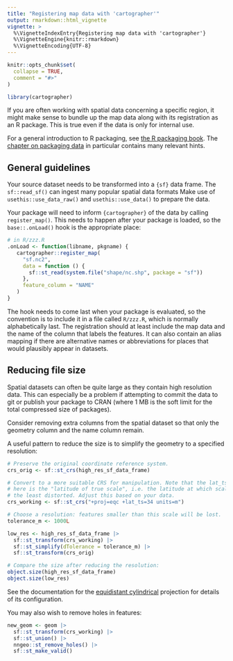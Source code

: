 ```yaml
---
title: "Registering map data with 'cartographer'"
output: rmarkdown::html_vignette
vignette: >
  %\VignetteIndexEntry{Registering map data with 'cartographer'}
  %\VignetteEngine{knitr::rmarkdown}
  %\VignetteEncoding{UTF-8}
---
```


```r
knitr::opts_chunk$set(
  collapse = TRUE,
  comment = "#>"
)
```

```r
library(cartographer)
```


If you are often working with spatial data concerning a specific region, it might
make sense to bundle up the map data along with its registration as an R package.
This is true even if the data is only for internal use.

For a general introduction to R packaging, see [the R packaging book](https://r-pkgs.org/).
The [chapter on packaging data](https://r-pkgs.org/data.html) in particular contains many
relevant hints.


## General guidelines
Your source dataset needs to be transformed into a `{sf}` data frame. The `sf::read_sf()`
can ingest many popular spatial data formats
Make use of `usethis::use_data_raw()` and `usethis::use_data()` to prepare the data.

Your package will need to inform `{cartographer}` of the data by calling `register_map()`.
This needs to happen after your package is loaded, so the `base::.onLoad()` hook is the
appropriate place:

```r
# in R/zzz.R
.onLoad <- function(libname, pkgname) {
   cartographer::register_map(
     "sf.nc2",
     data = function () {
       sf::st_read(system.file("shape/nc.shp", package = "sf"))
     },
     feature_column = "NAME"
   )
}
```

The hook needs to come last when your package is evaluated, so the convention is
to include it in a file called `R/zzz.R`, which is normally alphabetically last.
The registration should at least include the map data and the name of the column that
labels the features. It can also contain an alias mapping if there are alternative
names or abbreviations for places that would plausibly appear in datasets.


## Reducing file size
Spatial datasets can often be quite large as they contain high resolution data.
This can especially be a problem if attempting to commit the data to git or publish
your package to CRAN (where 1 MB is the soft limit for the total compressed size of
packages).

Consider removing extra columns from the spatial dataset so that only the geometry column
and the name column remain.

A useful pattern to reduce the size is to simplify the geometry to a specified resolution:

```r
# Preserve the original coordinate reference system.
crs_orig <- sf::st_crs(high_res_sf_data_frame)

# Convert to a more suitable CRS for manipulation. Note that the lat_ts argument
# here is the "latitude of true scale", i.e. the latitude at which scale will be
# the least distorted. Adjust this based on your data.
crs_working <- sf::st_crs("+proj=eqc +lat_ts=34 units=m")

# Choose a resolution: features smaller than this scale will be lost.
tolerance_m <- 1000L

low_res <- high_res_sf_data_frame |>
  sf::st_transform(crs_working) |>
  sf::st_simplify(dTolerance = tolerance_m) |>
  sf::st_transform(crs_orig)

# Compare the size after reducing the resolution:
object.size(high_res_sf_data_frame)
object.size(low_res)
```

See the documentation for the [equidistant cylindrical](https://proj.org/operations/projections/eqc.html)
projection for details of its configuration.

You may also wish to remove holes in features:

```r
new_geom <- geom |>
  sf::st_transform(crs_working) |>
  sf::st_union() |>
  nngeo::st_remove_holes() |>
  sf::st_make_valid()
```

